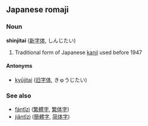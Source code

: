 ==Japanese romaji==
===Noun===
'''shinjitai''' ([[新字体]], しんじたい)

# Traditional form of Japanese [[kanji]] used before 1947

====Antonyms====
*[[kyūjitai]] ([[旧字体]], きゅうじたい)

===See also===
*[[fántǐzì]] ([[繁體字]], [[繁体字]])
*[[jiǎntǐzì]] ([[簡體字]], [[简体字]])